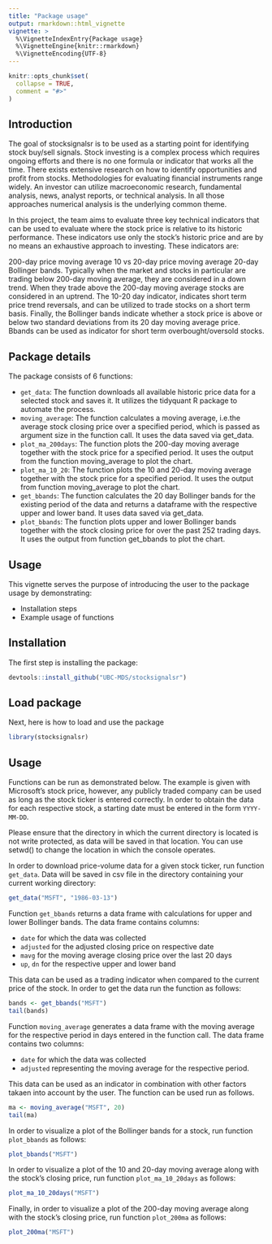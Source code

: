 ```yaml
---
title: "Package usage"
output: rmarkdown::html_vignette
vignette: >
  %\VignetteIndexEntry{Package usage}
  %\VignetteEngine{knitr::rmarkdown}
  %\VignetteEncoding{UTF-8}
---
```


```r
knitr::opts_chunk$set(
  collapse = TRUE,
  comment = "#>"
)
```

## Introduction
The goal of stocksignalsr is to be used as a starting point for
identifying stock buy/sell signals. Stock investing is a complex process
which requires ongoing efforts and there is no one formula or indicator
that works all the time. There exists extensive research on how to
identify opportunities and profit from stocks. Methodologies for
evaluating financial instruments range widely. An investor can utilize
macroeconomic research, fundamental analysis, news, analyst reports, or
technical analysis. In all those approaches numerical analysis is the
underlying common theme.

In this project, the team aims to evaluate three key technical
indicators that can be used to evaluate where the stock price is
relative to its historic performance. These indicators use only the
stock’s historic price and are by no means an exhaustive approach to
investing. These indicators are:

200-day price moving average 10 vs 20-day price moving average 20-day
Bollinger bands. Typically when the market and stocks in particular are
trading below 200-day moving average, they are considered in a down
trend. When they trade above the 200-day moving average stocks are
considered in an uptrend. The 10-20 day indicator, indicates short term
price trend reversals, and can be utilized to trade stocks on a short
term basis. Finally, the Bollinger bands indicate whether a stock price
is above or below two standard deviations from its 20 day moving average price.
Bbands can be used as indicator for short term overbought/oversold
stocks.

## Package details

The package consists of 6 functions:

-   `get_data`: The function downloads all available historic price data
    for a selected stock and saves it. It utilizes the tidyquant R
    package to automate the process.
-   `moving_average`: The function calculates a moving average, i.e.the
    average stock closing price over a specified period, which is passed
    as argument size in the function call. It uses the data saved via
    get_data.
-   `plot_ma_200days`: The function plots the 200-day moving average
    together with the stock price for a specified period. It uses the
    output from the function moving_average to plot the chart.
-   `plot_ma_10_20`: The function plots the 10 and 20-day moving average
    together with the stock price for a specified period. It uses the
    output from function moving_average to plot the chart.
-   `get_bbands`: The function calculates the 20 day Bollinger bands for
    the existing period of the data and returns a dataframe with the
    respective upper and lower band. It uses data saved via get_data.
-   `plot_bbands`: The function plots upper and lower Bollinger bands
    together with the stock closing price for over the past 252 trading
    days. It uses the output from function get_bbands to plot the chart.


## Usage

This vignette serves the purpose of introducing the user to the package usage by demonstrating:

* Installation steps
* Example usage of functions

## Installation

The first step is installing the package:

```r
devtools::install_github("UBC-MDS/stocksignalsr")

```


## Load package

Next, here is how to load and use the package


```r
library(stocksignalsr)

```

## Usage

Functions can be run as demonstrated below. The example is given with Microsoft's stock price, however, any publicly traded company can be used as long as the stock ticker is entered correctly.  In order to obtain the data for each respective stock, a starting date must be entered in the form `YYYY-MM-DD`.

Please ensure that the directory in which the current directory is located is not write protected, as data will be saved in that location.  You can use setwd() to change the location in which the console operates.

In order to download price-volume data for a given stock ticker, run function `get_data`.  Data will be saved in csv file in the directory containing your current working directory: 

```r
get_data("MSFT", "1986-03-13")
```

Function `get_bbands` returns a data frame with calculations for upper
and lower Bollinger bands.  The data frame contains columns:

- `date` for which the data was collected
- `adjusted` for the adjusted closing price on respective date
- `mavg` for the moving average closing price over the last 20 days
- `up`, `dn` for the respective upper and lower band

This data can be used as a trading indicator when compared to the current price of the stock. In order to get the data run the function as follows:

```r
bands <- get_bbands("MSFT")
tail(bands)
```

Function `moving_average` generates a data frame with the moving average for the respective period in days entered in the function call.  The data frame contains two columns:

- `date` for which the data was collected
- `adjusted` representing the moving average for the respective period.

This data can be used as an indicator in combination with other factors takaen into account by the user. The function can be used run as follows.

```r

ma <- moving_average("MSFT", 20)
tail(ma)
```

In order to visualize a plot of the Bollinger bands for a stock, run function `plot_bbands` as follows:

```r
plot_bbands("MSFT")
```

In order to visualize a plot of the 10 and 20-day moving average along with the stock's closing price, run function `plot_ma_10_20days` as follows:

```r

plot_ma_10_20days("MSFT")
```


Finally, in order to visualize a plot of the 200-day moving average along with the stock's closing price, run function `plot_200ma` as follows:


```r

plot_200ma("MSFT")
```












